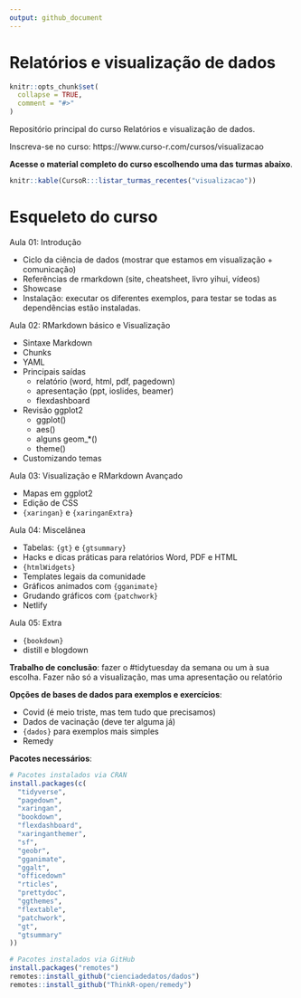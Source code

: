 ```yaml
---
output: github_document
---
```


# Relatórios e visualização de dados

<!-- README.md is generated from README.Rmd. Please edit that file -->

```r
knitr::opts_chunk$set(
  collapse = TRUE,
  comment = "#>"
)
```

Repositório principal do curso Relatórios e visualização de dados.

Inscreva-se no curso: https://www.curso-r.com/cursos/visualizacao

**Acesse o material completo do curso escolhendo uma das turmas abaixo**.

```r
knitr::kable(CursoR:::listar_turmas_recentes("visualizacao"))
```

# Esqueleto do curso

Aula 01: Introdução

- Ciclo da ciência de dados (mostrar que estamos em visualização + comunicação)
- Referências de rmarkdown (site, cheatsheet, livro yihui, vídeos)
- Showcase
- Instalação: executar os diferentes exemplos, para testar se todas as dependências estão instaladas.


Aula 02: RMarkdown básico e Visualização

- Sintaxe Markdown
- Chunks
- YAML
- Principais saídas
  - relatório (word, html, pdf, pagedown)
  - apresentação (ppt, ioslides, beamer)
  - flexdashboard

- Revisão ggplot2
    - ggplot()
    - aes()
    - alguns geom_*()
    - theme()

- Customizando temas

Aula 03:  Visualização e RMarkdown Avançado

- Mapas em ggplot2
- Edição de CSS 
- `{xaringan}` e `{xaringanExtra}`


Aula 04: Miscelânea

- Tabelas: `{gt}` e `{gtsummary}`
- Hacks e dicas práticas para relatórios Word, PDF e HTML
- `{htmlWidgets}`
- Templates legais da comunidade
- Gráficos animados com `{gganimate}`
- Grudando gráficos com `{patchwork}`
- Netlify



Aula 05: Extra

- `{bookdown}`
- distill e blogdown

**Trabalho de conclusão**: fazer o #tidytuesday da semana ou um à sua escolha. Fazer não só a visualização, mas uma apresentação ou relatório

**Opções de bases de dados para exemplos e exercícios**:

- Covid (é meio triste, mas tem tudo que precisamos)
- Dados de vacinação (deve ter alguma já)
- `{dados}` para exemplos mais simples
- Remedy

**Pacotes necessários**:

```r
# Pacotes instalados via CRAN
install.packages(c(
  "tidyverse",
  "pagedown",
  "xaringan",
  "bookdown",
  "flexdashboard",
  "xaringanthemer",
  "sf",
  "geobr",
  "gganimate",
  "ggalt",
  "officedown"
  "rticles",
  "prettydoc",
  "ggthemes",
  "flextable",
  "patchwork",
  "gt",
  "gtsummary"
))

# Pacotes instalados via GitHub
install.packages("remotes")
remotes::install_github("cienciadedatos/dados")
remotes::install_github("ThinkR-open/remedy")
```

